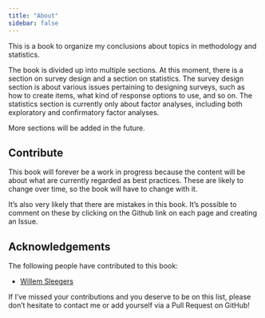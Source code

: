 ```yaml
---
title: "About"
sidebar: false
---
```


This is a book to organize my conclusions about topics in methodology and statistics.

The book is divided up into multiple sections. At this moment, there is a section on survey design and a section on statistics. The survey design section is about various issues pertaining to designing surveys, such as how to create items, what kind of response options to use, and so on. The statistics section is currently only about factor analyses, including both exploratory and confirmatory factor analyses.

More sections will be added in the future.

## Contribute

This book will forever be a work in progress because the content will be about what are currently regarded as best practices. These are likely to change over time, so the book will have to change with it.

It's also very likely that there are mistakes in this book. It's possible to comment on these by clicking on the Github link on each page and creating an Issue.

## Acknowledgements

The following people have contributed to this book:

-   [Willem Sleegers](https://www.willemsleegers.com "Willem Sleegers' personal website.")

If I've missed your contributions and you deserve to be on this list, please don't hesitate to contact me or add yourself via a Pull Request on GitHub!
